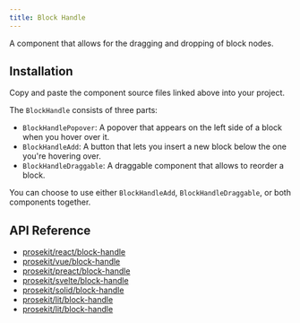 ```yaml
---
title: Block Handle
---
```



A component that allows for the dragging and dropping of block nodes.

<Demo story="block-handle" />

## Installation

Copy and paste the component source files linked above into your project.

The `BlockHandle` consists of three parts:

- `BlockHandlePopover`: A popover that appears on the left side of a block when you hover over it.
- `BlockHandleAdd`: A button that lets you insert a new block below the one you're hovering over.
- `BlockHandleDraggable`: A draggable component that allows to reorder a block.

You can choose to use either `BlockHandleAdd`, `BlockHandleDraggable`, or both components together.

## API Reference

- [prosekit/react/block-handle](/references/react/block-handle)
- [prosekit/vue/block-handle](/references/vue/block-handle)
- [prosekit/preact/block-handle](/references/preact/block-handle)
- [prosekit/svelte/block-handle](/references/svelte/block-handle)
- [prosekit/solid/block-handle](/references/solid/block-handle)
- [prosekit/lit/block-handle](/references/lit/block-handle)
- [prosekit/lit/block-handle](/references/lit/block-handle)
